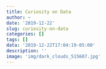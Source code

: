 ```yaml
---
title: Curiosity on Data
author: ~
date: '2019-12-22'
slug: curiosity-on-data
categories: []
tags: []
data: '2019-12-22T17:04:19-05:00'
description: ''
image: 'img/dark_clouds_515607.jpg'
---
```

